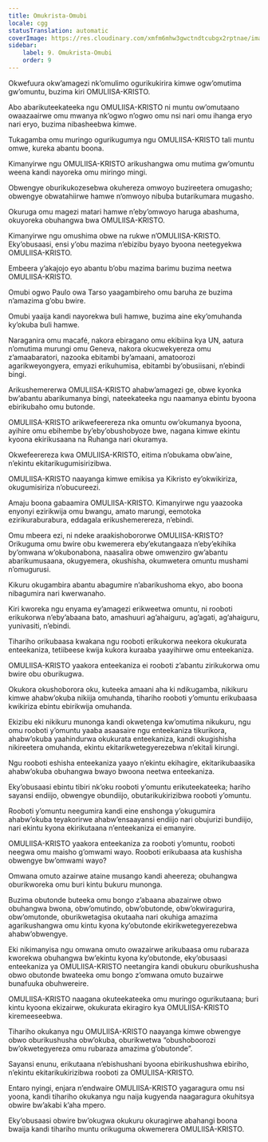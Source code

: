 ```yaml
---
title: Omukrista-Omubi
locale: cgg
statusTranslation: automatic
coverImage: https://res.cloudinary.com/xmfm6mhw3gwctndtcubgx2rptnae/image/upload/v1741354419/small_cover_la_gran_rebelion_28716e29d2.webp
sidebar:
    label: 9. Omukrista-Omubi
    order: 9
---
```

Okwefuura okw’amagezi nk’omulimo ogurikukirira kimwe ogw’omutima gw’omuntu, buzima kiri OMULIISA-KRISTO.

Abo abarikuteekateeka ngu OMULIISA-KRISTO ni muntu ow’omutaano owaazaairwe omu mwanya nk’ogwo n’ogwo omu nsi nari omu ihanga eryo nari eryo, buzima nibasheebwa kimwe.

Tukagamba omu muringo ogurikugumya ngu OMULIISA-KRISTO tali muntu omwe, kureka abantu boona.

Kimanyirwe ngu OMULIISA-KRISTO arikushangwa omu mutima gw’omuntu weena kandi nayoreka omu miringo mingi.

Obwengye oburikukozesebwa okuhereza omwoyo buzireetera omugasho; obwengye obwatahiirwe hamwe n’omwoyo nibuba butarikumara mugasho.

Okuruga omu magezi matari hamwe n’eby’omwoyo haruga abashuma, okuyoreka obuhangwa bwa OMULIISA-KRISTO.

Kimanyirwe ngu omushima obwe na rukwe n’OMULIISA-KRISTO. Eky’obusaasi, ensi y’obu mazima n’ebizibu byayo byoona neetegyekwa OMULIISA-KRISTO.

Embeera y’akajojo eyo abantu b’obu mazima barimu buzima neetwa OMULIISA-KRISTO.

Omubi ogwo Paulo owa Tarso yaagambireho omu baruha ze buzima n’amazima g’obu bwire.

Omubi yaaija kandi nayorekwa buli hamwe, buzima aine eky’omuhanda ky’okuba buli hamwe.

Naraganira omu macafé, nakora ebiragano omu ekibiina kya UN, aatura n’omutima murungi omu Geneva, nakora okucwekyereza omu z’amaabaratori, nazooka ebitambi by’amaani, amatoorozi agarikweyongyera, emyazi erikuhumisa, ebitambi by’obusiisani, n’ebindi bingi.

Arikushemererwa OMULIISA-KRISTO ahabw’amagezi ge, obwe kyonka bw’abantu abarikumanya bingi, nateekateeka ngu naamanya ebintu byoona ebirikubaho omu butonde.

OMULIISA-KRISTO arikwefeerereza nka omuntu ow’okumanya byoona, ayihire omu ebihembe by’eby’obushobyoze bwe, nagana kimwe ekintu kyoona ekirikusaana na Ruhanga nari okuramya.

Okwefeerereza kwa OMULIISA-KRISTO, eitima n’obukama obw’aine, n’ekintu ekitarikugumisirizibwa.

OMULIISA-KRISTO naayanga kimwe emikisa ya Kikristo ey’okwikiriza, okugumisiriza n’obucureezi.

Amaju boona gabaamira OMULIISA-KRISTO. Kimanyirwe ngu yaazooka enyonyi ezirikwija omu bwangu, amato marungi, eemotoka ezirikuraburabura, eddagala erikushemerereza, n’ebindi.

Omu mbeera ezi, ni ndeke araakishobororwe OMULIISA-KRISTO? Orikuguma omu bwire obu kwemerera eby’ekutangaaza n’eby’ekihika by’omwana w’okubonabona, naasalira obwe omwenziro gw’abantu abarikumusaana, okugyemera, okushisha, okumwetera omuntu mushami n’omugurusi.

Kikuru okugambira abantu abagumire n’abarikushoma ekyo, abo boona nibagumira nari kwerwanaho.

Kiri kworeka ngu enyama ey’amagezi erikweetwa omuntu, ni rooboti erikukorwa n’eby’abaana bato, amashuuri ag’ahaiguru, ag’agati, ag’ahaiguru, yunivasiti, n’ebindi.

Tihariho orikubaasa kwakana ngu rooboti erikukorwa neekora okukurata enteekaniza, tetiibeese kwija kukora kuraaba yaayihirwe omu enteekaniza.

OMULIISA-KRISTO yaakora enteekaniza ei rooboti z’abantu zirikukorwa omu bwire obu oburikugwa.

Okukora okushoborora oku, kuteeka amaani aha ki ndikugamba, nikikuru kimwe ahabw’okuba nikiija omuhanda, tihariho rooboti y’omuntu erikubaasa kwikiriza ebintu ebirikwija omuhanda.

Ekizibu eki nikikuru munonga kandi okwetenga kw’omutima nikukuru, ngu omu rooboti y’omuntu yaaba asaasaire ngu enteekaniza tikurikora, ahabw’okuba yaahindurwa okukurata enteekaniza, kandi okugishisha nikireetera omuhanda, ekintu ekitarikwetegyerezebwa n’ekitali kirungi.

Ngu rooboti eshisha enteekaniza yaayo n’ekintu ekihagire, ekitarikubaasika ahabw’okuba obuhangwa bwayo bwoona neetwa enteekaniza.

Eky’obusaasi ebintu tibiri nk’oku rooboti y’omuntu erikuteekateeka; hariho sayansi endiijo, obwengye obundiijo, obutarikukirizibwa rooboti y’omuntu.

Rooboti y’omuntu neegumira kandi eine enshonga y’okugumira ahabw’okuba teyakorirwe ahabw’ensaayansi endiijo nari obujurizi bundiijo, nari ekintu kyona ekirikutaana n’enteekaniza ei emanyire.

OMULIISA-KRISTO yaakora enteekaniza za rooboti y’omuntu, rooboti neegwa omu maisho g’omwami wayo. Rooboti erikubaasa ata kushisha obwengye bw’omwami wayo?

Omwana omuto azairwe ataine musango kandi aheereza; obuhangwa oburikworeka omu buri kintu bukuru munonga.

Buzima obutonde buteeka omu bongo z’abaana abazairwe obwo obuhangwa bwona, obw’omutindo, obw’obutonde, obw’okwiragurira, obw’omutonde, oburikwetagisa okutaaha nari okuhiga amazima agarikushangwa omu kintu kyona ky’obutonde ekirikwetegyerezebwa ahabw’obwengye.

Eki nikimanyisa ngu omwana omuto owazairwe arikubaasa omu rubaraza kworekwa obuhangwa bw’ekintu kyona ky’obutonde, eky’obusaasi enteekaniza ya OMULIISA-KRISTO neetangira kandi obukuru oburikushusha obwo obutonde bwateeka omu bongo z’omwana omuto buzairwe bunafuuka obuhwereire.

OMULIISA-KRISTO naagana okuteekateeka omu muringo ogurikutaana; buri kintu kyoona ekizairwe, okukurata ekiragiro kya OMULIISA-KRISTO kiremeeseebwa.

Tihariho okukanya ngu OMULIISA-KRISTO naayanga kimwe obwengye obwo oburikushusha obw’okuba, oburikwetwa “obushoboorozi bw’okwetegyereza omu rubaraza amazima g’obutonde”.

Sayansi enunu, erikutaana n’ebishushani byoona ebirikushushwa ebiriho, n’ekintu ekitarikukirizibwa rooboti za OMULIISA-KRISTO.

Entaro nyingi, enjara n’endwaire OMULIISA-KRISTO yagaragura omu nsi yoona, kandi tihariho okukanya ngu naija kugyenda naagaragura okuhitsya obwire bw’akabi k’aha mpero.

Eky’obusaasi obwire bw’okugwa okukuru okuragirwe abahangi boona bwaija kandi tihariho muntu orikuguma okwemerera OMULIISA-KRISTO.

